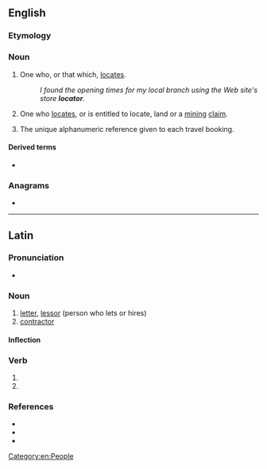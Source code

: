 ==English==
{{wikipedia|dab=locator}}

===Etymology===
{{affix|en|locate|-or}}

===Noun===
{{en-noun}}

# One who, or that which, [[locate]]s.
#: ''I found the opening times for my local branch using the Web site's store '''locator'''.''
# {{lb|en|US}} One who [[locate]]s, or is entitled to locate, land or a [[mining]] [[claim]].
# {{lb|en|travel industry}} The unique alphanumeric reference given to each travel booking.

====Derived terms====
* {{l|en|Uniform Resource Locator}}

===Anagrams===
* {{anagrams|en|crotalo}}

----

==Latin==

===Pronunciation===
* {{la-IPA|locātor}}

===Noun===
{{la-noun|locātor|locātōris|m|third}}

# [[letter]], [[lessor]] (person who lets or hires)
# [[contractor]]

====Inflection====
{{la-decl-3rd|locātor}}

===Verb===
{{la-verb-form|locātor}}

# {{inflection of|locō||2|s|futr|pasv|impr|lang=la}}
# {{inflection of|locō||3|s|futr|pasv|impr|lang=la}}

===References===
* {{R:L&S}}
* {{R:Elementary Lewis}}
* {{R:Gaffiot}}

[[Category:en:People]]